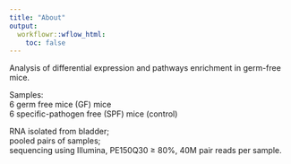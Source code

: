 ```yaml
---
title: "About"
output:
  workflowr::wflow_html:
    toc: false
---
```


Analysis of differential expression and pathways enrichment in germ-free mice.  

Samples:  
 6 germ free mice (GF) mice  
 6 specific-pathogen free (SPF) mice (control)  

RNA isolated from bladder;  
pooled pairs of samples;  
sequencing using Illumina, PE150Q30 $\geq$ 80%, 40M pair reads per sample.
